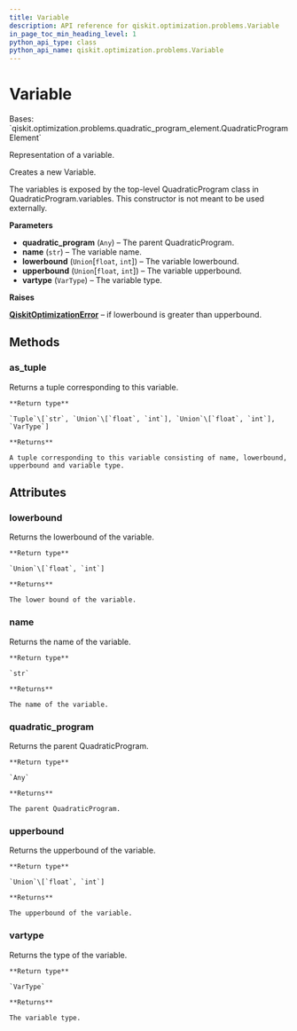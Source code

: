 ```yaml
---
title: Variable
description: API reference for qiskit.optimization.problems.Variable
in_page_toc_min_heading_level: 1
python_api_type: class
python_api_name: qiskit.optimization.problems.Variable
---
```


# Variable

<Class id="qiskit.optimization.problems.Variable" github="https://github.com/qiskit-community/qiskit-aqua/tree/stable/0.9/qiskit/optimization/problems/variable.py" signature="Variable(quadratic_program, name, lowerbound=0, upperbound=1e+20, vartype=<VarType.CONTINUOUS: 0>)">
  Bases: `qiskit.optimization.problems.quadratic_program_element.QuadraticProgramElement`

  Representation of a variable.

  Creates a new Variable.

  The variables is exposed by the top-level QuadraticProgram class in QuadraticProgram.variables. This constructor is not meant to be used externally.

  **Parameters**

  *   **quadratic\_program** (`Any`) – The parent QuadraticProgram.
  *   **name** (`str`) – The variable name.
  *   **lowerbound** (`Union`\[`float`, `int`]) – The variable lowerbound.
  *   **upperbound** (`Union`\[`float`, `int`]) – The variable upperbound.
  *   **vartype** (`VarType`) – The variable type.

  **Raises**

  [**QiskitOptimizationError**](qiskit.optimization.QiskitOptimizationError "qiskit.optimization.QiskitOptimizationError") – if lowerbound is greater than upperbound.

  ## Methods

  ### as\_tuple

  <Function id="qiskit.optimization.problems.Variable.as_tuple" signature="Variable.as_tuple()">
    Returns a tuple corresponding to this variable.

    **Return type**

    `Tuple`\[`str`, `Union`\[`float`, `int`], `Union`\[`float`, `int`], `VarType`]

    **Returns**

    A tuple corresponding to this variable consisting of name, lowerbound, upperbound and variable type.
  </Function>

  ## Attributes

  ### lowerbound

  <Attribute id="qiskit.optimization.problems.Variable.lowerbound" name="lowerbound">
    Returns the lowerbound of the variable.

    **Return type**

    `Union`\[`float`, `int`]

    **Returns**

    The lower bound of the variable.
  </Attribute>

  ### name

  <Attribute id="qiskit.optimization.problems.Variable.name" name="name">
    Returns the name of the variable.

    **Return type**

    `str`

    **Returns**

    The name of the variable.
  </Attribute>

  ### quadratic\_program

  <Attribute id="qiskit.optimization.problems.Variable.quadratic_program" name="quadratic_program">
    Returns the parent QuadraticProgram.

    **Return type**

    `Any`

    **Returns**

    The parent QuadraticProgram.
  </Attribute>

  ### upperbound

  <Attribute id="qiskit.optimization.problems.Variable.upperbound" name="upperbound">
    Returns the upperbound of the variable.

    **Return type**

    `Union`\[`float`, `int`]

    **Returns**

    The upperbound of the variable.
  </Attribute>

  ### vartype

  <Attribute id="qiskit.optimization.problems.Variable.vartype" name="vartype">
    Returns the type of the variable.

    **Return type**

    `VarType`

    **Returns**

    The variable type.
  </Attribute>
</Class>

